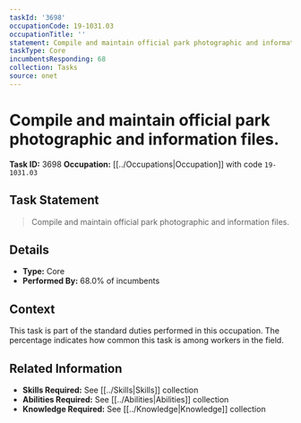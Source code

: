 ```yaml
---
taskId: '3698'
occupationCode: 19-1031.03
occupationTitle: ''
statement: Compile and maintain official park photographic and information files.
taskType: Core
incumbentsResponding: 68
collection: Tasks
source: onet
---
```

# Compile and maintain official park photographic and information files.

**Task ID:** 3698
**Occupation:** [[../Occupations|Occupation]] with code `19-1031.03`

## Task Statement

> Compile and maintain official park photographic and information files.

## Details

- **Type:** Core
- **Performed By:** 68.0% of incumbents

## Context

This task is part of the standard duties performed in this occupation. The percentage indicates how common this task is among workers in the field.

## Related Information

- **Skills Required:** See [[../Skills|Skills]] collection
- **Abilities Required:** See [[../Abilities|Abilities]] collection
- **Knowledge Required:** See [[../Knowledge|Knowledge]] collection
